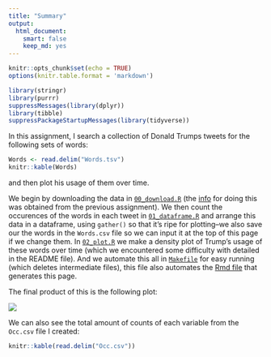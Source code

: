 ```yaml
---
title: "Summary"
output: 
  html_document: 
    smart: false
    keep_md: yes
---
```


```r
knitr::opts_chunk$set(echo = TRUE)
options(knitr.table.format = 'markdown')
```

```r
library(stringr)
library(purrr)
suppressMessages(library(dplyr))
library(tibble)
suppressPackageStartupMessages(library(tidyverse))
```

In this assignment, I search a collection of Donald Trumps tweets for the following sets of words:

```r
Words <- read.delim("Words.tsv")
knitr::kable(Words)
```

and then plot his usage of them over time.

We begin by downloading the data in [`00_download.R`](https://github.com/arsbar24/STAT545-hw-barton-alistair/blob/master/hw07/00_download.R) (the [info](https://jennybc.github.io/purrr-tutorial/ls08_trump-tweets.html) for doing this was obtained from the previous assignment). We then count the occurences of the words in each tweet in [`01_dataframe.R`](https://github.com/arsbar24/STAT545-hw-barton-alistair/blob/master/hw07/01_dataframe.R) and arrange this data in a dataframe, using `gather()` so that it's ripe for plotting--we also save our the words in the `Words.csv` file so we can input it at the top of this page if we change them. In [`02_plot.R`](https://github.com/arsbar24/STAT545-hw-barton-alistair/blob/master/hw07/02_plot.R) we make a density plot of Trump's usage of these words over time (which we encountered some difficulty with detailed in the README file). And we automate this all in [`Makefile`](https://github.com/arsbar24/STAT545-hw-barton-alistair/blob/master/hw07/Makefile) for easy running (which deletes intermediate files), this file also automates the [Rmd file](https://github.com/arsbar24/STAT545-hw-barton-alistair/blob/master/hw07/Summary.Rmd) that generates this page.

The final product of this is the following plot:

![](tweet_freq.png)

We can also see the total amount of counts of each variable from the `Occ.csv` file I created:
```r
knitr::kable(read.delim("Occ.csv"))
```







